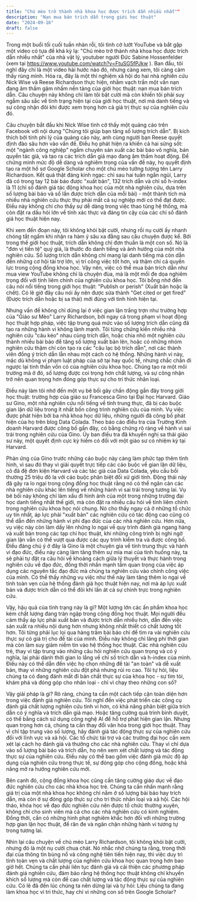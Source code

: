 ```yaml
---
title: "Chú mèo trở thành nhà khoa học được trích dẫn nhiều nhất""
description: "Nạn mua bán trích dẫn trong giới học thuật"
date: "2024-09-16"
draft: false
---
```


Trong một buổi tối cuối tuần nhàn rỗi, tôi tình cờ lướt YouTube và bắt gặp một video có tựa đề khá kỳ lạ: "Chú mèo trở thành nhà khoa học được trích dẫn nhiều nhất" của nhà vật lý, youtuber người Đức Sabine Hossenfelder (xem tại https://www.youtube.com/watch?v=FtuSG5fPJkw ). Ban đầu, tôi nghĩ đây chỉ là một video hài hước nào đó, nhưng càng xem, tôi càng cảm thấy rùng mình. Hóa ra, đây là một thí nghiệm xã hội do hai nhà nghiên cứu Nick Wise và Reese Richardson thực hiện, nhằm vạch trần một vấn nạn đang âm thầm gặm nhấm nền tảng của giới học thuật: nạn mua bán trích dẫn. Câu chuyện này không chỉ làm tôi bật cười mà còn khiến tôi phải suy ngẫm sâu sắc về tình trạng hiện tại của giới học thuật, nơi mà danh tiếng và sự công nhận đôi khi được xem trọng hơn cả giá trị thực sự của nghiên cứu đó.

Câu chuyện bắt đầu khi Nick Wise tình cờ thấy một quảng cáo trên Facebook với nội dung "Chúng tôi giúp bạn tăng số lượng trích dẫn". Bị kích thích bởi tính phi lý của quảng cáo này, anh cùng người bạn Reese quyết định đào sâu hơn vào vấn đề. Điều họ phát hiện ra khiến cả hai sửng sốt: một "ngành công nghiệp" ngầm chuyên sản xuất các bài báo vô nghĩa, bán quyền tác giả, và tạo ra các trích dẫn giả mạo đang âm thầm hoạt động. Để chứng minh mức độ dễ dàng và nghiêm trọng của vấn đề này, họ quyết định tạo ra một hồ sơ Google Scholar cho một chú mèo tưởng tượng tên Larry Richardson. Kết quả thật đáng kinh ngạc: chỉ sau hai tuần ngắn ngủi, Larry đã có trong tay 12 bài báo được "xuất bản", 132 trích dẫn và chỉ số h-index là 11 (chỉ số đánh giá tác động khoa học của một nhà nghiên cứu, dựa trên số lượng bài báo và số lần được trích dẫn của mỗi bài) - một thành tích mà nhiều nhà nghiên cứu thực thụ phải mất cả sự nghiệp mới có thể đạt được. Điều này không chỉ cho thấy sự dễ dàng trong việc thao túng hệ thống, mà còn đặt ra dấu hỏi lớn về tính xác thực và đáng tin cậy của các chỉ số đánh giá học thuật hiện nay.

Khi xem đến đoạn này, tôi không khỏi bật cười, nhưng rồi nụ cười ấy nhanh chóng tắt ngấm khi nhận ra hàm ý sâu xa đằng sau câu chuyện được kể. Bởi trong thế giới học thuật, trích dẫn không chỉ đơn thuần là một con số. Nó là "đơn vị tiền tệ" quý giá, là thước đo danh tiếng và ảnh hưởng của một nhà nghiên cứu. Số lượng trích dẫn không chỉ mang lại danh tiếng mà còn dẫn đến những cơ hội tài trợ lớn, vị trí công việc tốt hơn, và thậm chí cả quyền lực trong cộng đồng khoa học. Vậy nên, việc có thể mua bán trích dẫn như mua view YouTube không chỉ là chuyện đùa, mà là một mối đe dọa nghiêm trọng đối với tính liêm chính của nghiên cứu khoa học. Tôi bỗng nhớ đến câu nói nổi tiếng trong giới học thuật: "Publish or perish" (Xuất bản hoặc là chết). Có lẽ giờ đây câu nói ấy nên được sửa thành "Get cited or get fired" (Được trích dẫn hoặc bị sa thải) mới đúng với tình hình hiện tại.

Nhưng vấn đề không chỉ dừng lại ở việc gian lận trắng trợn như trường hợp của "Giáo sư Mèo" Larry Richardson, bởi ngay cả trong phạm vi hoạt động học thuật hợp pháp, việc tập trung quá mức vào số lượng trích dẫn cũng đã tạo ra những hành vi không lành mạnh. Tôi từng chứng kiến nhiều nhà nghiên cứu "câu kéo" nhau cùng trích dẫn, hoặc chia nhỏ một nghiên cứu thành nhiều bài báo để tăng số lượng xuất bản lên, hoặc có những nhóm nghiên cứu thậm chí còn tạo ra các "câu lạc bộ trích dẫn", nơi các thành viên đồng ý trích dẫn lẫn nhau một cách có hệ thống. Những hành vi này, mặc dù không vi phạm luật pháp của sở tại hay quốc tế, nhưng chắc chắn đi ngược lại tinh thần vốn có của nghiên cứu khoa học. Chúng tạo ra một môi trường mà ở đó, số lượng được coi trọng hơn chất lượng, và sự công nhận trở nên quan trọng hơn đóng góp thực sự cho tri thức nhân loại.

Điều này làm tôi nhớ đến một vụ bê bối gây chấn động gần đây trong giới học thuật: trường hợp của giáo sư Francesca Gino tại Đại học Harvard. Giáo sư Gino, một nhà nghiên cứu nổi tiếng về tính trung thực, đã bị cáo buộc gian lận dữ liệu trong ít nhất bốn công trình nghiên cứu của mình. Vụ việc được phát hiện bởi ba nhà khoa học dữ liệu, những người đã công bố phát hiện của họ trên blog Data Colada. Theo báo cáo điều tra của Trường Kinh doanh Harvard được công bố gần đây, có bằng chứng rõ ràng về hành vi sai trái trong nghiên cứu của Gino. Ủy ban điều tra đã khuyến nghị sa thải giáo sư này, một quyết định cực kỳ hiếm có đối với một giáo sư có nhiệm kỳ tại Harvard.

Phản ứng của Gino trước những cáo buộc này càng làm phức tạp thêm tình hình, vì sau đó thay vì giải quyết trực tiếp các cáo buộc về gian lận dữ liệu, cô đã đệ đơn kiện Harvard và các tác giả của Data Colada, yêu cầu bồi thường 25 triệu đô la với cáo buộc phân biệt đối xử giới tính. Động thái này đã gây ra lo ngại trong cộng đồng học thuật rằng nó có thể ngăn cản các nhà nghiên cứu khác lên tiếng về những hành vi sai trái trong tương lai. Vụ bê bối này không chỉ làm xấu đi hình ảnh của một trong những trường đại học danh tiếng nhất thế giới, mà còn đặt ra nhiều câu hỏi về tính liêm chính trong nghiên cứu khoa học nói chung. Nó cho thấy ngay cả ở những tổ chức uy tín nhất, áp lực phải "xuất bản" các nghiên cứu có tác động cao cũng có thể dẫn đến những hành vi phi đạo đức của các nhà nghiên cứu. Hơn nữa, vụ việc này còn làm dấy lên những lo ngại về quy trình đánh giá ngang hàng và xuất bản trong các tạp chí học thuật, khi những công trình bị nghi ngờ gian lận vẫn có thể vượt qua được các quy trình kiểm tra và được công bố. Điều đáng chú ý ở đây là Gino là một chuyên gia về tính trung thực và hành vi đạo đức, điều này càng làm tăng thêm sự mỉa mai của tình huống  này, ta sẽ phải tự đặt ra câu hỏi về khoảng cách giữa lý thuyết và thực hành trong nghiên cứu về đạo đức, đồng thời nhấn mạnh tầm quan trọng của việc áp dụng các nguyên tắc đạo đức mà chúng ta nghiên cứu vào chính công việc của mình. Có thể thấy những vụ việc như thế này làm tăng thêm lo ngại về tính toàn vẹn của hệ thống đánh giá học thuật hiện nay, nơi mà áp lực xuất bản và được trích dẫn có thể đôi khi lấn át cả sự chính trực trong nghiên cứu.

Vậy, hậu quả của tình trạng này là gì? Một lượng lớn các ấn phẩm khoa học kém chất lượng đang tràn ngập trong cộng đồng học thuật. Mọi người đều cảm thấy áp lực phải xuất bản và được trích dẫn nhiều hơn, dẫn đến việc sản xuất ra nhiều nội dung hơn nhưng không nhất thiết có chất lượng tốt hơn. Tôi từng phải lục lọi qua hàng trăm bài báo chỉ để tìm ra vài nghiên cứu thực sự có giá trị cho đề tài của mình. Điều này không chỉ lãng phí thời gian mà còn làm suy giảm niềm tin vào hệ thống học thuật. Các nhà nghiên cứu trẻ, thay vì tập trung vào những câu hỏi nghiên cứu quan trọng và có ý nghĩa, lại phải dành thời gian lo lắng về chỉ số trích dẫn và h-index của mình. Điều này có thể dẫn đến việc họ chọn những đề tài "an toàn" và dễ xuất bản, thay vì những nghiên cứu đột phá nhưng rủi ro cao. Tôi tự hỏi, liệu chúng ta có đang đánh mất đi bản chất thực sự của khoa học - sự tìm tòi, khám phá và đóng góp cho nhân loại - chỉ vì chạy theo những con số?

Vậy giải pháp là gì? Rõ ràng, chúng ta cần một cách tiếp cận toàn diện hơn trong việc đánh giá nghiên cứu. Tôi nghĩ đến việc phát triển các công cụ đánh giá chất lượng nghiên cứu tinh vi hơn, có khả năng phân biệt giữa trích dẫn có ý nghĩa và trích dẫn giả mạo. Hoặc tăng cường quá trình bình duyệt, có thể bằng cách sử dụng công nghệ AI để hỗ trợ phát hiện gian lận. Nhưng quan trọng hơn cả, chúng ta cần thay đổi văn hóa trong giới học thuật. Thay vì chỉ tập trung vào số lượng, hãy đánh giá tác động thực sự của nghiên cứu đối với lĩnh vực và xã hội. Các tổ chức tài trợ và các trường đại học cần xem xét lại cách họ đánh giá và thưởng cho các nhà nghiên cứu. Thay vì chỉ dựa vào số lượng bài báo và trích dẫn, họ nên xem xét chất lượng và tác động thực sự của nghiên cứu. Điều này có thể bao gồm việc đánh giá mức độ áp dụng của nghiên cứu trong thực tế, sự đóng góp cho cộng đồng, hoặc khả năng mở ra hướng nghiên cứu mới.

Bên cạnh đó, cộng đồng khoa học cũng cần tăng cường giáo dục về đạo đức nghiên cứu cho các nhà khoa học trẻ. Chúng ta cần nhấn mạnh rằng giá trị của một nhà khoa học không chỉ nằm ở số lượng bài báo hay trích dẫn, mà còn ở sự đóng góp thực sự cho tri thức nhân loại và xã hội. Các hội thảo, khóa học về đạo đức nghiên cứu nên được tổ chức thường xuyên, không chỉ cho sinh viên mà cả cho các nhà nghiên cứu có kinh nghiệm. Đồng thời, cần có những hình phạt nghiêm khắc hơn đối với những trường hợp gian lận học thuật, để răn đe và ngăn chặn những hành vi tương tự trong tương lai.

Nhìn lại câu chuyện về chú mèo Larry Richardson, tôi không khỏi bật cười, nhưng đó là một nụ cười chua chát. Nó nhắc nhở chúng ta rằng, trong thời đại của thông tin bùng nổ và công nghệ tiên tiến hiện nay, thì việc duy trì tính toàn vẹn và chất lượng của nghiên cứu khoa học quan trọng hơn bao giờ hết. Chúng ta cần phải liên tục đánh giá và cải thiện các phương pháp đánh giá nghiên cứu, đảm bảo rằng hệ thống học thuật không chỉ khuyến khích số lượng mà còn đề cao chất lượng và tác động thực sự của nghiên cứu. Có lẽ đã đến lúc chúng ta nên dừng lại và tự hỏi: Liệu chúng ta đang làm khoa học vì tri thức, hay chỉ vì những con số trên Google Scholar?

